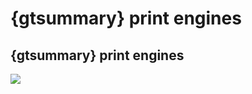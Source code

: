 # {gtsummary} print engines

## {gtsummary} print engines

![](images/gtsummary_rmarkdown.png)

<!-- ## {gtsummary} print engines -->

<!-- Use any print engine to customize table -->

<!-- ```{r} -->
<!-- #| output-location: "column" -->
<!-- #| code-line-numbers: "1,5,6,7,8" -->
<!-- library(gt) -->
<!-- adsl |> -->
<!--   tbl_summary(include = c(AGE, ETHNIC, FEMALE)) |> -->
<!--   as_gt() |> -->
<!--   cols_width(label ~ px(300)) |> -->
<!--   cols_align(columns = stat_0,  -->
<!--              align = "right") -->
<!-- ``` -->
